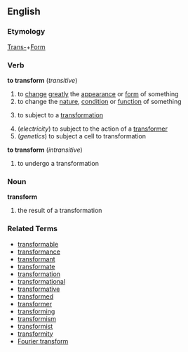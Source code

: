==English==
===Etymology===
[[Trans-]]+[[Form]]
===Verb===
'''to transform'''  (''transitive'')
# to [[change]] [[greatly]] the [[appearance]] or [[form]] of something
# to change the [[nature]], [[condition]] or [[function]] of something
#{{mathematics}} to subject to a [[transformation]]
#(''electricity'') to subject to the action of a [[transformer]]
#(''genetics'') to subject a cell to transformation
'''to transform'''  (''intransitive'')
#to undergo a transformation
===Noun===
'''transform'''
#{{mathematics}} the result of a transformation

===Related Terms===
*[[transformable]]
*[[transformance]]
*[[transformant]]
*[[transformate]]
*[[transformation]]
*[[transformational]]
*[[transformative]]
*[[transformed]]
*[[transformer]]
*[[transforming]]
*[[transformism]]
*[[transformist]]
*[[transformity]]
*[[Fourier transform]]
